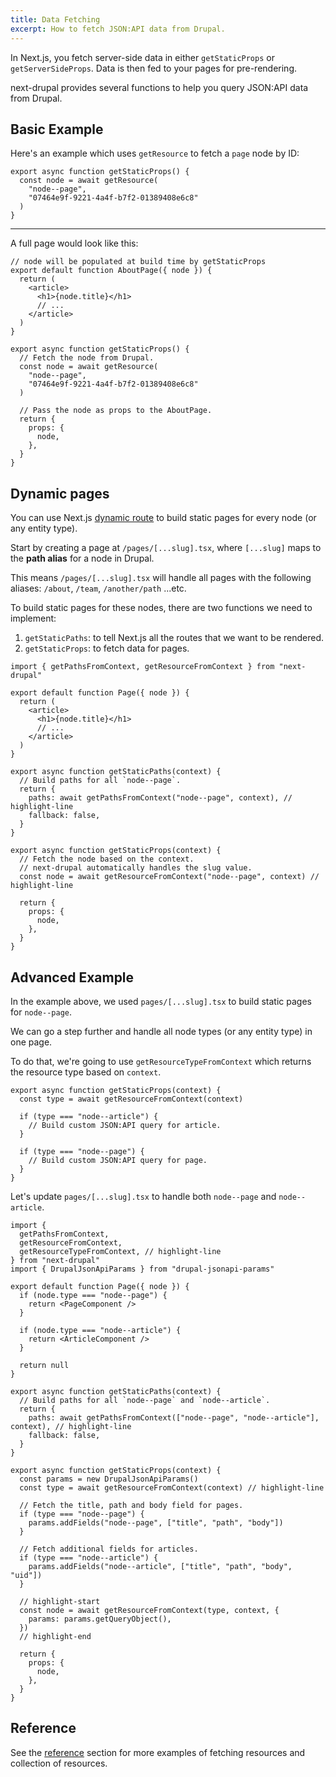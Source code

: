```yaml
---
title: Data Fetching
excerpt: How to fetch JSON:API data from Drupal.
---
```


In Next.js, you fetch server-side data in either `getStaticProps` or `getServerSideProps`. Data is then fed to your pages for pre-rendering.

next-drupal provides several functions to help you query JSON:API data from Drupal.

## Basic Example

Here's an example which uses `getResource` to fetch a `page` node by ID:

```tsx
export async function getStaticProps() {
  const node = await getResource(
    "node--page",
    "07464e9f-9221-4a4f-b7f2-01389408e6c8"
  )
}
```

---

A full page would look like this:

```tsx title=pages/about.tsx
// node will be populated at build time by getStaticProps
export default function AboutPage({ node }) {
  return (
    <article>
      <h1>{node.title}</h1>
      // ...
    </article>
  )
}

export async function getStaticProps() {
  // Fetch the node from Drupal.
  const node = await getResource(
    "node--page",
    "07464e9f-9221-4a4f-b7f2-01389408e6c8"
  )

  // Pass the node as props to the AboutPage.
  return {
    props: {
      node,
    },
  }
}
```

## Dynamic pages

You can use Next.js [dynamic route](https://nextjs.org/docs/basic-features/pages#pages-with-dynamic-routes) to build static pages for every node (or any entity type).

Start by creating a page at `/pages/[...slug].tsx`, where `[...slug]` maps to the **path alias** for a node in Drupal.

This means `/pages/[...slug].tsx` will handle all pages with the following aliases: `/about`, `/team`, `/another/path` ...etc.

To build static pages for these nodes, there are two functions we need to implement:

1. `getStaticPaths`: to tell Next.js all the routes that we want to be rendered.
2. `getStaticProps`: to fetch data for pages.

```tsx title=pages/[...slug].tsx
import { getPathsFromContext, getResourceFromContext } from "next-drupal"

export default function Page({ node }) {
  return (
    <article>
      <h1>{node.title}</h1>
      // ...
    </article>
  )
}

export async function getStaticPaths(context) {
  // Build paths for all `node--page`.
  return {
    paths: await getPathsFromContext("node--page", context), // highlight-line
    fallback: false,
  }
}

export async function getStaticProps(context) {
  // Fetch the node based on the context.
  // next-drupal automatically handles the slug value.
  const node = await getResourceFromContext("node--page", context) // highlight-line

  return {
    props: {
      node,
    },
  }
}
```

## Advanced Example

In the example above, we used `pages/[...slug].tsx` to build static pages for `node--page`.

We can go a step further and handle all node types (or any entity type) in one page.

To do that, we're going to use `getResourceTypeFromContext` which returns the resource type based on `context`.

```tsx
export async function getStaticProps(context) {
  const type = await getResourceFromContext(context)

  if (type === "node--article") {
    // Build custom JSON:API query for article.
  }

  if (type === "node--page") {
    // Build custom JSON:API query for page.
  }
}
```

Let's update `pages/[...slug].tsx` to handle both `node--page` and `node--article`.

```tsx title=pages/[...slug].tsx
import {
  getPathsFromContext,
  getResourceFromContext,
  getResourceTypeFromContext, // highlight-line
} from "next-drupal"
import { DrupalJsonApiParams } from "drupal-jsonapi-params"

export default function Page({ node }) {
  if (node.type === "node--page") {
    return <PageComponent />
  }

  if (node.type === "node--article") {
    return <ArticleComponent />
  }

  return null
}

export async function getStaticPaths(context) {
  // Build paths for all `node--page` and `node--article`.
  return {
    paths: await getPathsFromContext(["node--page", "node--article"], context), // highlight-line
    fallback: false,
  }
}

export async function getStaticProps(context) {
  const params = new DrupalJsonApiParams()
  const type = await getResourceFromContext(context) // highlight-line

  // Fetch the title, path and body field for pages.
  if (type === "node--page") {
    params.addFields("node--page", ["title", "path", "body"])
  }

  // Fetch additional fields for articles.
  if (type === "node--article") {
    params.addFields("node--article", ["title", "path", "body", "uid"])
  }

  // highlight-start
  const node = await getResourceFromContext(type, context, {
    params: params.getQueryObject(),
  })
  // highlight-end

  return {
    props: {
      node,
    },
  }
}
```

## Reference

See the [reference](/docs/reference) section for more examples of fetching resources and collection of resources.
